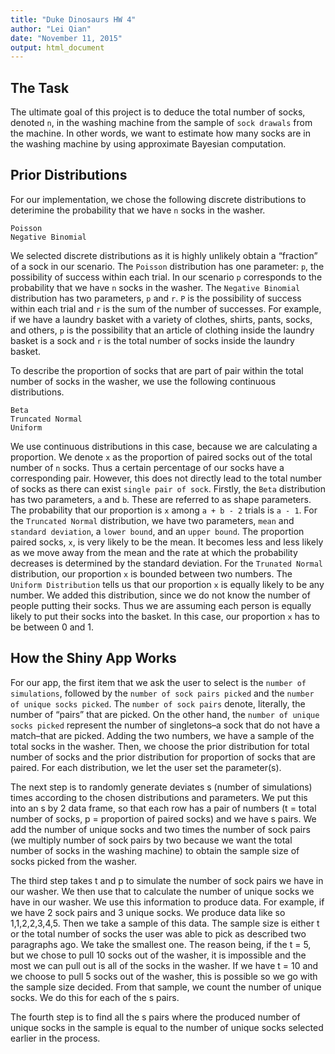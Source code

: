 ```yaml
---
title: "Duke Dinosaurs HW 4"
author: "Lei Qian"
date: "November 11, 2015"
output: html_document
---
```

## The Task ##
The ultimate goal of this project is to deduce the total number of socks, denoted `n`, in the washing machine from the sample of `sock drawals` from the machine. In other words, we want to estimate how many socks are in the washing machine by using approximate Bayesian computation. 

## Prior Distributions ##
For our implementation, we chose the following discrete distributions to deterimine the probability that we have `n` socks in the washer. 

`Poisson`     
`Negative Binomial`

We selected discrete distributions as it is highly unlikely obtain a "fraction" of a sock in our scenario. The `Poisson` distribution has one parameter: `p`, the possibility of success within each trial. In our scenario `p` corresponds to the probability that we have `n` socks in the washer. The `Negative Binomial` distribution has two parameters, `p` and `r`. `P` is the possibility of success within each trial and `r` is the sum of the number of successes. For example, if we have a laundry basket with a variety of clothes, shirts, pants, socks, and others, `p` is the possibility that an article of clothing inside the laundry basket is a sock and `r` is the total number of socks inside the laundry basket. 
        
To describe the proportion of socks that are part of pair within the total number of socks in the washer, we use the following continuous distributions. 

`Beta`     
`Truncated Normal`    
`Uniform`    

We use continuous distributions in this case, because we are calculating a proportion. We denote `x` as the proportion of paired socks out of the total number of `n` socks. Thus a certain percentage of our socks have a corresponding pair. However, this does not directly lead to the total number of socks as there can exist `single pair of sock`. Firstly, the `Beta` distribution has two parameters, `a` and `b`. These are referred to as shape parameters. The probability that our proportion is `x` among `a + b - 2` trials is `a - 1`. For the `Truncated Normal` distribution, we have two parameters, `mean` and `standard deviation`, a `lower bound`, and an `upper bound`. The proportion paired socks, `x`, is very likely to be the mean. It becomes less and less likely as we move away from the mean and the rate at which the probability decreases is determined by the standard deviation. For the `Trunated Normal` distribution, our proportion `x` is bounded between two numbers. The `Uniform Distribution` tells us that our proportion `x` is equally likely to be any number. We added this distribution, since we do not know the number of people putting their socks. Thus we are assuming each person is equally likely to put their socks into the basket. In this case, our proportion `x` has to be between 0 and 1.     

## How the Shiny App Works ##
   
For our app, the first item that we ask the user to select is the `number of simulations`, followed by the `number of sock pairs picked` and the `number of unique socks picked`. The `number of sock pairs` denote, literally, the number of "pairs" that are picked. On the other hand, the `number of unique socks picked` represent the number of singletons--a sock that do not have a match--that are picked. Adding the two numbers, we have a sample of the total socks in the washer. Then, we choose the prior distribution for total number of socks and the prior distribution for proportion of socks that are paired. For each distribution, we let the user set the parameter(s).    
     
The next step is to randomly generate deviates s (number of simulations) times according to the chosen distributions and parameters. We put this into an s by 2 data frame, so that each row has a pair of numbers (t = total number of socks, p = proportion of paired socks) and we have s pairs. We add the number of unique socks and two times the number of sock pairs (we multiply number of sock pairs by two because we want the total number of socks in the washing machine) to obtain the sample size of socks picked from the washer. 

The third step takes t and p to simulate the number of sock pairs we have in our washer. We then use that to calculate the number of unique socks we have in our washer. We use this information to produce data. For example, if we have 2 sock pairs and 3 unique socks. We produce data like so 1,1,2,2,3,4,5. Then we take a sample of this data. The sample size is either t or the total number of socks the user was able to pick as described two paragraphs ago. We take the smallest one. The reason being, if the t = 5, but we chose to pull 10 socks out of the washer, it is impossible and the most we can pull out is all of the socks in the washer. If we have t = 10 and we choose to pull 5 socks out of the washer, this is possible so we go with the sample size decided. From that sample, we count the number of unique socks. We do this for each of the s pairs.    
    
The fourth step is to find all the s pairs where the produced number of unique socks in the sample is equal to the number of unique socks selected earlier in the process. 
